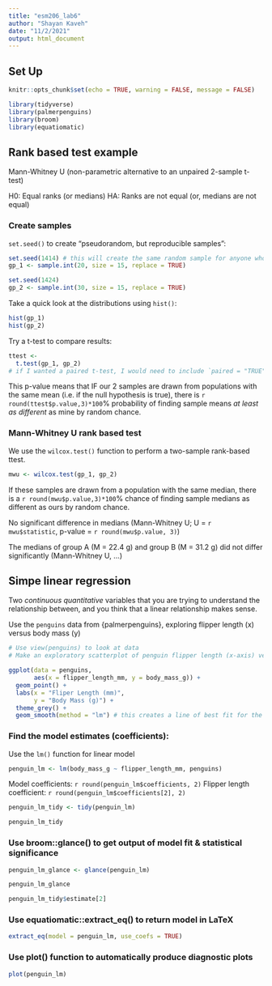 ```yaml
---
title: "esm206_lab6"
author: "Shayan Kaveh"
date: "11/2/2021"
output: html_document
---
```


## Set Up

```r
knitr::opts_chunk$set(echo = TRUE, warning = FALSE, message = FALSE)

library(tidyverse)
library(palmerpenguins)
library(broom)
library(equatiomatic)
```

## Rank based test example

Mann-Whitney U (non-parametric alternative to an unpaired 2-sample t-test)

H0: Equal ranks (or medians) HA: Ranks are not equal (or, medians are not equal)

### Create samples

`set.seed()` to create "pseudorandom, but reproducible samples":

```r
set.seed(1414) # this will create the same random sample for anyone who uses this same seed
gp_1 <- sample.int(20, size = 15, replace = TRUE)

set.seed(1424)
gp_2 <- sample.int(30, size = 15, replace = TRUE)
```

Take a quick look at the distributions using `hist()`:

```r
hist(gp_1)
hist(gp_2)
```

Try a t-test to compare results:

```r
ttest <- 
  t.test(gp_1, gp_2) 
# if I wanted a paired t-test, I would need to include `paired = "TRUE"` within the t.test() function
```

This p-value means that IF our 2 samples are drawn from populations with the same mean (i.e. if the null hypothesis is true), there is `r round(ttest$p.value,3)*100`% probability of finding sample means *at least as different* as mine by random chance.

### Mann-Whitney U rank based test

We use the `wilcox.test()` function to perform a two-sample rank-based ttest.

```r
mwu <- wilcox.test(gp_1, gp_2)
```

If these samples are drawn from a population with the same median, there is a `r round(mwu$p.value,3)*100`% chance of finding sample medians as different as ours by random chance.

No significant difference in medians (Mann-Whitney U; U = `r mwu$statistic`, p-value = `r round(mwu$p.value, 3)`)

The medians of group A (M = 22.4 g) and group B (M = 31.2 g) did not differ significantly (Mann-Whitney U, ...)

## Simpe linear regression

Two *continuous quantitative* variables that you are trying to understand the relationship between, and you think that a linear relationship makes sense. 

Use the `penguins` data from {palmerpenguins}, exploring flipper length (x) versus body mass (y)

```r
# Use view(penguins) to look at data
# Make an exploratory scatterplot of penguin flipper length (x-axis) versus body mass (y-axis)

ggplot(data = penguins, 
       aes(x = flipper_length_mm, y = body_mass_g)) +
  geom_point() +
  labs(x = "Fliper Length (mm)",
       y = "Body Mass (g)") +
  theme_grey() +
  geom_smooth(method = "lm") # this creates a line of best fit for the data
```

### Find the model estimates (coefficients):

Use the `lm()` function for linear model

```r
penguin_lm <- lm(body_mass_g ~ flipper_length_mm, penguins)
```

Model coefficients: `r round(penguin_lm$coefficients, 2)`
Flipper length coefficient: `r round(penguin_lm$coefficients[2], 2)`

```r
penguin_lm_tidy <- tidy(penguin_lm)

penguin_lm_tidy
```

### Use broom::glance() to get output of model fit & statistical significance

```r
penguin_lm_glance <- glance(penguin_lm)

penguin_lm_glance

penguin_lm_tidy$estimate[2]
```

### Use equatiomatic::extract_eq() to return model in LaTeX

```r
extract_eq(model = penguin_lm, use_coefs = TRUE)
```

### Use plot() function to automatically produce diagnostic plots

```r
plot(penguin_lm)
```

